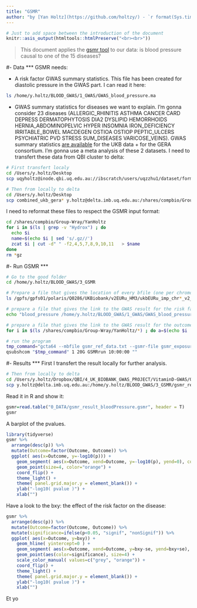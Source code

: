 ```yaml
---
title: "GSMR"
author: "by [Yan Holtz](https://github.com/holtzy/) - `r format(Sys.time(), '%d %B %Y')`"
---
```



```r
# Just to add space between the introduction of the document
knitr::asis_output(htmltools::htmlPreserve("<br><br>"))
```

>This document applies the [gsmr tool]("http://cnsgenomics.com/software/gsmr/") to our data: is blood pressure causal to one of the 15 diseases?


#- Data
***
GSMR needs:

- A risk factor GWAS summary statistics. This file has been created for diastolic pressure in the GWAS part. I can read it here:
```bash
ls /home/y.holtz/BLOOD_GWAS/1_GWAS/GWAS_blood_pressure.ma
```

- GWAS summary statistics for diseases we want to explain. I'm gonna consider 23 diseases (ALLERGIC_RHINITIS ASTHMA CANCER CARD DEPRESS DERMATOPHYTOSIS DIA2 DYSLIPID HEMORRHOIDS HERNIA_ABDOMINOPELVIC HYPER INSOMNIA IRON_DEFICIENCY IRRITABLE_BOWEL MACDEGEN OSTIOA OSTIOP PEPTIC_ULCERS PSYCHIATRIC PVD STRESS SUM_DISEASES VARICOSE_VEINS). GWAS summary statistics [are available](http://cnsgenomics.com/data.html) for the UKB data + for the GERA consortium. I'm gonna use a meta analysis of these 2 datasets. I need to transfert these data from QBI cluster to delta:
```bash
# First transfert localy
cd /Users/y.holtz/Desktop
scp uqyholtz@inode.qbi.uq.edu.au://ibscratch/users/uqzzhu1/dataset/formatted_meta/combined_ukb_gera* .

# Then from locally to delta
cd /Users/y.holtz/Desktop
scp combined_ukb_gera* y.holtz@delta.imb.uq.edu.au:/shares/compbio/Group-Wray/YanHoltz
```

I need to reformat these files to respect the GSMR input format:
```bash
cd /shares/compbio/Group-Wray/YanHoltz
for i in $(ls | grep -v "Hydrox") ; do
  echo $i
  name=$(echo $i | sed 's/.gz//')
  zcat $i | cut -d" " -f2,4,5,7,8,9,10,11   > $name
done
rm *gz
```





#- Run GSMR
***
```bash
# Go to the good folder
cd /home/y.holtz/BLOOD_GWAS/3_GSMR

# Prepare a file that gives the location of every bfile (one per chromosome)
ls /gpfs/gpfs01/polaris/Q0286/UKBiobank/v2EURu_HM3/ukbEURu_imp_chr*_v2_HM3_QC.bed | sed 's/.bed//' > gsmr_ref_data.txt

# prepare a file that gives the link to the GWAS result for the risk factor
echo "blood_pressure /home/y.holtz/BLOOD_GWAS/1_GWAS/GWAS_blood_pressure.ma" > gsmr_exposure.txt

# prepare a file that gives the link to the GWAS result for the outcomes
for i in $(ls /shares/compbio/Group-Wray/YanHoltz/*) ; do a=$(echo $i | sed 's/.*gera_//' | sed 's/_1000g.*//') ; echo $a $i ; done > gsmr_outcome.txt

# run the program
tmp_command="gcta64 --mbfile gsmr_ref_data.txt --gsmr-file gsmr_exposure.txt gsmr_outcome.txt --gsmr-alg 0 --out gsmr_result_bloodPressure"
qsubshcom "$tmp_command" 1 20G GSMRrun 10:00:00 ""

```



#- Results
***
First I transfert the result locally for further analysis.
```bash
# Then from locally to delta
cd /Users/y.holtz/Dropbox/QBI/4_UK_BIOBANK_GWAS_PROJECT/VitaminD-GWAS/0_DATA
scp y.holtz@delta.imb.uq.edu.au:/home/y.holtz/BLOOD_GWAS/3_GSMR/gsmr_result_bloodPressure.gsmr .
```

Read it in R and show it:
```r
gsmr=read.table("0_DATA/gsmr_result_bloodPressure.gsmr", header = T)
gsmr
```

A barplot of the pvalues.
```r
library(tidyverse)
gsmr %>% 
  arrange(desc(p)) %>%
  mutate(Outcome=factor(Outcome, Outcome)) %>%
  ggplot( aes(x=Outcome, y=-log10(p))) +
    geom_segment( aes(x=Outcome, xend=Outcome, y=-log10(p), yend=0), color="skyblue", alpha=0.7) +
    geom_point(size=4, color="orange") +
    coord_flip() +
    theme_light() +
    theme( panel.grid.major.y = element_blank()) +
    ylab("-log10( pvalue )") +
    xlab("")
```

Have a look to the bxy: the effect of the risk factor on the disease:

```r
gsmr %>% 
  arrange(desc(p)) %>%
  mutate(Outcome=factor(Outcome, Outcome)) %>%
  mutate(significance=ifelse(p<0.05, "signif", "nonSignif")) %>%
  ggplot( aes(x=Outcome, y=bxy)) +
    geom_hline( yintercept=0 ) +
    geom_segment( aes(x=Outcome, xend=Outcome, y=bxy-se, yend=bxy+se), color="skyblue", alpha=0.7) +
    geom_point(aes(color=significance), size=4) +
    scale_color_manual( values=c("grey", "orange")) +
    coord_flip() +
    theme_light() +
    theme( panel.grid.major.y = element_blank()) +
    ylab("-log10( pvalue )") +
    xlab("")

 ```
 
 
Et yo

